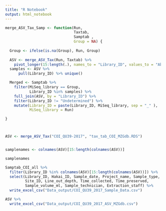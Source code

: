 ```yaml
---
title: "R Notebook"
output: html_notebook
---
```

```r
merge_ASV_Tax_Samp <- function(Run,
                               Taxtab,
                               Samptab ,
                               Group = NA) {
  
  Group <- ifelse(is.na(Group), Run, Group)
  
  ASV <- merge_ASV_Tax(Run, Taxtab) %>% 
    pivot_longer(15:length(.), names_to = "Library_ID", values_to = "Abundance")
  samples <- ASV %>%
      pull(Library_ID) %>% unique()

  Merged <- Samptab %>% 
    filter(MiSeq_library == Group,
           Library_ID %in% samples) %>% 
    full_join(ASV, by = "Library_ID") %>%
    filter(Library_ID != "Undetermined") %>% 
    mutate(Library_ID = paste(Library_ID, MiSeq_library, sep = "_" ),
           MiSeq_library = Run)

}



ASV <- merge_ASV_Tax("COI_QU39-2017", "tax_tab_COI_MZGdb.RDS")


samplenames <- colnames(ASV)[15:length(colnames(ASV))]

samplenames

Samptab_COI_all %>% 
  filter(Library_ID %in% colnames(ASV)[15:length(colnames(ASV))]) %>% 
  select(Library_ID, Hakai_ID, Sample_date, Project_name, Sample_type,
         Site_ID, Line_out_depth, Time_collected, Time_preserved,
         Sample_volume_ml, Sample_technician, Extraction_staff) %>% 
  write_excel_csv("Data_output/COI_QU39_2017_Sample_Data.csv")

ASV %>% 
  write_excel_csv("Data_output/COI_QU39_2017_ASV_MZGdb.csv")
  
```

